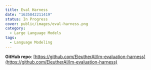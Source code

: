 ```yaml
---
title: Eval Harness
date: "1635842211419"
status: In Progress
cover: public/images/eval-harness.png
category:
  - Large Language Models
tags:
  - Language Modeling
---
```


**GitHub repo**: [https://github.com/EleutherAI/lm-evaluation-harness](https://github.com/EleutherAI/lm-evaluation-harness)
